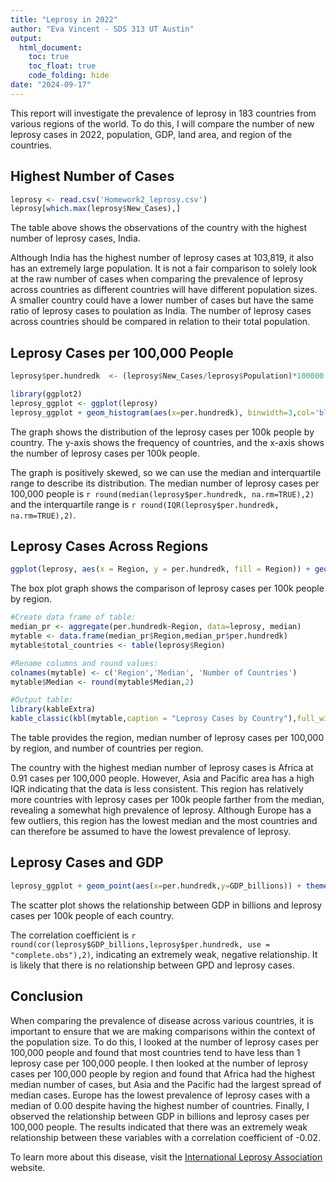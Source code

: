 ```yaml
---
title: "Leprosy in 2022"
author: "Eva Vincent - SDS 313 UT Austin"
output:
  html_document:
    toc: true
    toc_float: true
    code_folding: hide
date: "2024-09-17"
---
```


This report will investigate the prevalence of leprosy in 183 countries from various regions of the world. To do this, I will compare the number of new leprosy cases in 2022, population, GDP, land area, and region of the countries.

## Highest Number of Cases

```r
leprosy <- read.csv('Homework2_leprosy.csv')
leprosy[which.max(leprosy$New_Cases),]
```

The table above shows the observations of the country with the highest number of leprosy cases, India.

Although India has the highest number of leprosy cases at 103,819, it also has an extremely large population. It is not a fair comparison to solely look at the raw number of cases when comparing the prevalence of leprosy across countries as different countries will have different population sizes. A smaller country could have a lower number of cases but have the same ratio of leprosy cases to poulation as India. The number of leprosy cases across countries should be compared in relation to their total population.

## Leprosy Cases per 100,000 People

```r
leprosy$per.hundredk  <- (leprosy$New_Cases/leprosy$Population)*100000

library(ggplot2)
leprosy_ggplot <- ggplot(leprosy)
leprosy_ggplot + geom_histogram(aes(x=per.hundredk), binwidth=3,col='black',fill='dark green') + labs(title='Leprosy Cases per 100k People',x='Leprosy Cases per 100k', y= 'Frequency') + scale_fill_brewer(type='qual',palette=2)
```

The graph shows the distribution of the leprosy cases per 100k people by country. The y-axis shows the frequency of countries, and the x-axis shows the number of leprosy cases per 100k people.

The graph is positively skewed, so we can use the median and interquartile range to describe its distribution. The median number of leprosy cases per 100,000 people is `r round(median(leprosy$per.hundredk, na.rm=TRUE),2)` and the interquartile range is `r round(IQR(leprosy$per.hundredk, na.rm=TRUE),2)`.

## Leprosy Cases Across Regions

```r
ggplot(leprosy, aes(x = Region, y = per.hundredk, fill = Region)) + geom_boxplot() + coord_flip() +ylim(c(0,10)) + labs(title='Leprosy Cases per 100k People by Region',x='Region', y= 'Leprosy Cases per 100k')
```

The box plot graph shows the comparison of leprosy cases per 100k people by region.



```r
#Create data frame of table:
median_pr <- aggregate(per.hundredk~Region, data=leprosy, median)
mytable <- data.frame(median_pr$Region,median_pr$per.hundredk)
mytable$total_countries <- table(leprosy$Region)

#Rename columns and round values:
colnames(mytable) <- c('Region','Median', 'Number of Countries')
mytable$Median <- round(mytable$Median,2)

#Output table:
library(kableExtra)
kable_classic(kbl(mytable,caption = "Leprosy Cases by Country"),full_width = FALSE)
```

The table provides the region, median number of leprosy cases per 100,000 by region, and  number of countries per region.


The country with the highest median number of leprosy cases is Africa at 0.91 cases per 100,000 people. However, Asia and Pacific area has a high IQR indicating that the data is less consistent. This region has relatively more countries with leprosy cases per 100k people farther from the median, revealing a somewhat high prevalence of leprosy. Although Europe has a few outliers, this region has the lowest median and the most countries and can therefore be assumed to have the lowest prevalence of leprosy.

## Leprosy Cases and GDP

```r
leprosy_ggplot + geom_point(aes(x=per.hundredk,y=GDP_billions)) + theme_classic() + labs(title='Leprosy Cases and GDP', x='Leprosy Cases per 100k',y='GDP (in billions') + scale_fill_brewer(type='qual',palette=2)
```

The scatter plot shows the relationship between GDP in billions and leprosy cases per 100k people of each country.

The correlation coefficient is `r round(cor(leprosy$GDP_billions,leprosy$per.hundredk, use = "complete.obs"),2)`, indicating an extremely weak, negative relationship. It is likely that there is no relationship between GPD and leprosy cases.

## Conclusion
When comparing the prevalence of disease across various countries, it is important to ensure that we are making comparisons within the context of the population size. To do this, I looked at the number of leprosy cases per 100,000 people and found that most countries tend to have less than 1 leprosy case per 100,000 people. I then looked at the number of leprosy cases per 100,000 people by region and found that Africa had the highest median number of cases, but Asia and the Pacific had the largest spread of median cases. Europe has the lowest prevalence of leprosy cases with a median of 0.00 despite having the highest number of countries. Finally, I observed the relationship between GDP in billions and leprosy cases per 100,000 people. The results indicated that there was an extremely weak relationship between these variables with a correlation coefficient of -0.02.

To learn more about this disease, visit the [International Leprosy Association](https://www.internationalleprosyassociation.org/) website.

